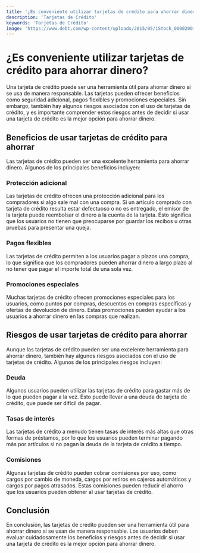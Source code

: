 ```yaml
---
title: '¿Es conveniente utilizar tarjetas de crédito para ahorrar dinero?'
description: 'Tarjetas de Crédito'
keywords: 'Tarjetas de Crédito'
image: 'https://www.debt.com/wp-content/uploads/2015/05/iStock_000020013607_Small.jpg'
---
```




# ¿Es conveniente utilizar tarjetas de crédito para ahorrar dinero?

Una tarjeta de crédito puede ser una herramienta útil para ahorrar dinero si se usa de manera responsable. Las tarjetas pueden ofrecer beneficios como seguridad adicional, pagos flexibles y promociones especiales. Sin embargo, también hay algunos riesgos asociados con el uso de tarjetas de crédito, y es importante comprender estos riesgos antes de decidir si usar una tarjeta de crédito es la mejor opción para ahorrar dinero. 

## Beneficios de usar tarjetas de crédito para ahorrar

Las tarjetas de crédito pueden ser una excelente herramienta para ahorrar dinero. Algunos de los principales beneficios incluyen:

### Protección adicional 

<ImageAdd source="https://usa.visa.com/dam/VCOM/global/support-legal/images/holding-card-640x640.jpg"/>

Las tarjetas de crédito ofrecen una protección adicional para los compradores si algo sale mal con una compra. Si un artículo comprado con tarjeta de crédito resulta estar defectuoso o no es entregado, el emisor de la tarjeta puede reembolsar el dinero a la cuenta de la tarjeta. Esto significa que los usuarios no tienen que preocuparse por guardar los recibos u otras pruebas para presentar una queja.

### Pagos flexibles

<ImageAdd source="https://globalfintechseries.com/wp-content/uploads/Citcon-Partners-With-Klarna-to-Offer-Klarnas-Flexible-Payment-Solutions-Worldwide.jpg"/>

Las tarjetas de crédito permiten a los usuarios pagar a plazos una compra, lo que significa que los compradores pueden ahorrar dinero a largo plazo al no tener que pagar el importe total de una sola vez. 

### Promociones especiales

<ImageAdd source="https://workoutanytime.com/morristown/wp-content/uploads/sites/227/2019/07/woat-outdoor-ppic-960x485.jpg"/>

Muchas tarjetas de crédito ofrecen promociones especiales para los usuarios, como puntos por compras, descuentos en compras específicas y ofertas de devolución de dinero. Estas promociones pueden ayudar a los usuarios a ahorrar dinero en las compras que realizan.

## Riesgos de usar tarjetas de crédito para ahorrar

Aunque las tarjetas de crédito pueden ser una excelente herramienta para ahorrar dinero, también hay algunos riesgos asociados con el uso de tarjetas de crédito. Algunos de los principales riesgos incluyen: 

### Deuda

<ImageAdd source="https://www.creditsesame.com/wp-content/uploads/2014/01/credit-card-bill.jpg"/>

Algunos usuarios pueden utilizar las tarjetas de crédito para gastar más de lo que pueden pagar a la vez. Esto puede llevar a una deuda de tarjeta de crédito, que puede ser difícil de pagar. 

### Tasas de interés 

<ImageAdd source="https://a57.foxnews.com/static.foxbusiness.com/foxbusiness.com/content/uploads/2022/01/931/506/Credible-Monthly-credit-card-interest-fees-thumbnail-iStock-1205213681.jpg?ve=1&tl=1"/>

Las tarjetas de crédito a menudo tienen tasas de interés más altas que otras formas de préstamos, por lo que los usuarios pueden terminar pagando más por artículos si no pagan la deuda de la tarjeta de crédito a tiempo.

### Comisiones

<ImageAdd source="https://a57.foxnews.com/static.foxbusiness.com/foxbusiness.com/content/uploads/2020/03/931/506/Credible-credit-card-fees-iStock-1172101452.jpg?ve=1&tl=1"/>

Algunas tarjetas de crédito pueden cobrar comisiones por uso, como cargos por cambio de moneda, cargos por retiros en cajeros automáticos y cargos por pagos atrasados. Estas comisiones pueden reducir el ahorro que los usuarios pueden obtener al usar tarjetas de crédito.

## Conclusión

En conclusión, las tarjetas de crédito pueden ser una herramienta útil para ahorrar dinero si se usan de manera responsable. Los usuarios deben evaluar cuidadosamente los beneficios y riesgos antes de decidir si usar una tarjeta de crédito es la mejor opción para ahorrar dinero.